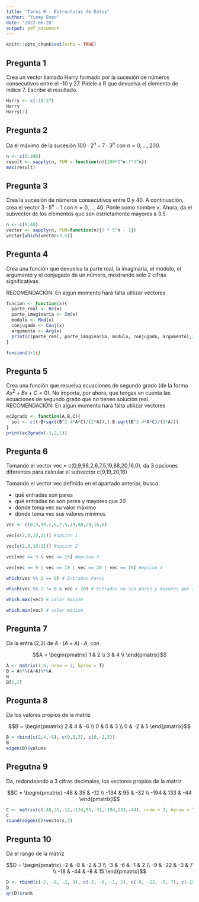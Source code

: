 ```yaml
---
title: "Tarea R - Estructuras de Datos"
author: "Yimmy Eman"
date: '2022-06-28'
output: pdf_document
---
```


```r
knitr::opts_chunk$set(echo = TRUE)
```

## Pregunta 1

Crea un vector llamado Harry formado por la sucesión de números consecutivos entre el -10 y 27. Pídele a
R que devuelva el elemento de índice 7. Escribe el resultado.

```r
Harry <- c(-10:27)
Harry
Harry[7]
```

## Pregunta 2

Da el máximo de la sucesión $100\cdot 2^n -7\cdot3^n$ con $n = 0,...,200$.

```r
n <- c(0:200)
result <- sapply(n, FUN = function(n){100*2^n-7*3^n})
max(result)
```

## Pregunta 3


Crea la sucesión de números consecutivos entre 0 y 40. A continuación, crea el vector $3\cdot 5^n-1$  con $n = 0, . . . , 40$. Ponle como nombre x. Ahora, da el subvector de los elementos que son estrictamente mayores a 3.5.

```r
n <- c(0:40)
vector <- sapply(n, FUN=function(n){3 * 5^n - 1})
vector[which(vector>3.5)]
```

## Pregunta 4

Crea una función que devuelva la parte real, la imaginaria, el módulo, el argumento y el conjugado de un
número, mostrando solo 2 cifras significativas.

RECOMENDACIÓN: En algún momento hará falta utilizar vectores

```r
funcion <- function(x){
  parte_real <- Re(x)
  parte_imaginaria <- Im(x)
  modulo <- Mod(x)
  conjugado <- Conj(x)
  argumento <- Arg(x)
  print(c(parte_real, parte_imaginaria, modulo, conjugado, argumento),2)
}

funcion(3+2i)
```

## Pregunta 5

Crea una función que resuelva ecuaciones de segundo grado (de la forma $Ax^2 + Bx + C = 0$). No importa,
por ahora, que tengas en cuenta las ecuaciones de segundo grado que no tienen solución real.
RECOMENDACIÓN: En algún momento hará falta utilizar vectores

```r
ec2grado <- function(A,B,C){
  sol <- c((-B+sqrt(B^2-4*A*C)/(2*A)),(-B-sqrt(B^2-4*A*C)/(2*A)))
}
print(ec2grado(-3,2,1))
```

## Pregunta 6

Tomando el vector vec = c(0,9,98,2,6,7,5,19,88,20,16,0), da 3 opciones diferentes para calcular el
subvector c(9,19,20,16)

Tomando el vector vec definido en el apartado anterior, busca

- qué entradas son pares
- qué entradas no son pares y mayores que 20
- dónde toma vec su valor máximo
- dónde toma vec sus valores mínimos

```r
vec <- c(0,9,98,2,6,7,5,19,88,20,16,0)

vec[c(2,8,10,11)] #opcion 1

vec[c(2,8,10:11)] #opcion 2

vec[vec >= 9 & vec <= 20] #opcion 3

vec[vec == 9 | vec == 19 | vec == 20 | vec == 16] #opcion 4

which(vec %% 2 == 0) # Entradas Pares

which(vec %% 2 != 0 & vec > 20) # Entradas no son pares y mayores que 20

which.max(vec) # valor maximo

which.min(vec) # valor minimo

```

## Pregunta 7

Da la entra (2,2) de $A\cdot (A+A) \cdot A$, con

$$A = \begin{pmatrix}
1 & 2 \\
3 & 4 \\
\end{pmatrix}$$

```r
A <- matrix(1:4, nrow = 2, byrow = T)
B = A%*%(A+A)%*%A
B
B[2,2]
```

## Pregunta 8

Da los valores propios de la matriz

$$B = \begin{pmatrix}
2 & 4 & -6 \\
0 & 0 & 3 \\
0 & -2 & 5
\end{pmatrix}$$

```r
B = rbind(c(2,4,-6), c(0,0,3), c(0,-2,5))
B
eigen(B)$values
```

## Pregutna 9

Da, redondeando a 3 cifras decimales, los vectores propios de la matriz

$$C = \begin{pmatrix}
-48 & 35 & -12 \\
-134 & 95 & -32 \\
-194 & 133 & -44
\end{pmatrix}$$

```r
C <- matrix(c(-48,35,-12,-134,95,-32,-194,133,-44), nrow = 3, byrow = T)
C
round(eigen(C)$vectors,3)
```

## Pregunta 10

Da el rango de la matriz


$$D = \begin{pmatrix}
-2 & -8 & -2 & 3 \\
-3 & -6 & -1  & 2 \\
-9 & -22 & -3 & 7 \\
-18 & -44 & -8 & 15
\end{pmatrix}$$

```r
D <- rbind(c(-2, -8, -2, 3), c(-3, -6, -1, 2), c(-9, -22, -3, 7), c(-18, -44, -8, 15))
D
qr(D)$rank
```

